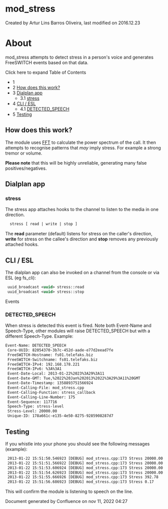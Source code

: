 
# mod_stress 

 Created by  Artur Lins Barros Oliveira, last modified on 2016.12.23

# About

mod\_stress attempts to detect stress in a person's voice and generates FreeSWITCH events based on that data.

Click here to expand Table of Contents

* 1 [](#stress)
* 2 [How does this work?](#how-does-this-work)
* 3 [Dialplan app](#dialplan-app)  
   * 3.1 [stress](#stress)
* 4 [CLI / ESL](#stress)  
   * 4.1 [DETECTED\_SPEECH](#detected_speech)
* 5 [Testing](#testing)

##   

## How does this work?

The module uses [FFT](http://en.wikipedia.org/wiki/Fast%5FFourier%5Ftransform) to calculate the power spectrum of the call. It then attempts to recognise patterns that _may_ imply stress. For example a strong tremor or volume.

**Please note** that this will be highly unreliable, generating many false positives/negatives.

## Dialplan app

### stress

The stress app attaches hooks to the channel to listen to the media in one direction.

```xml
  stress [ read | write | stop ]
```

The **read** parameter (default) listens for stress on the caller's direction, **write** for stress on the callee's direction and **stop** removes any previously attached hooks.

## CLI / ESL

The dialplan app can also be invoked on a channel from the console or via ESL (eg fs\_cli):

```xml
 uuid_broadcast <uuid> stress::read
 uuid_broadcast <uuid> stress::stop
```

Events

### DETECTED_SPEECH

When stress is detected this event is fired. Note both Event-Name and Speech-Type, other modules will raise DETECTED\_SPEECH but with a different Speech-Type. Example:

```xml
Event-Name: DETECTED_SPEECH
 Core-UUID: 82054370-3b7c-452d-aade-e77d2eead7fe
 FreeSWITCH-Hostname: fs01.telefaks.biz
 FreeSWITCH-Switchname: fs01.telefaks.biz
 FreeSWITCH-IPv4: 192.168.178.221
 FreeSWITCH-IPv6: %3A%3A1
 Event-Date-Local: 2013-01-22%2023%3A29%3A11
 Event-Date-GMT: Tue,%2022%20Jan%202013%2022%3A29%3A11%20GMT
 Event-Date-Timestamp: 1358893751566924
 Event-Calling-File: mod_stress.cpp
 Event-Calling-Function: stress_callback
 Event-Calling-Line-Number: 175
 Event-Sequence: 117716
 Speech-Type: stress-level
 Stress-Level: 20000.00
 Unique-ID: 178a661c-e135-4e50-8275-9285908287d7
```

## Testing

If you whistle into your phone you should see the following messages (example):

```xml
 2013-01-22 15:51:50.546923 [DEBUG] mod_stress.cpp:173 Stress 20000.00
 2013-01-22 15:51:51.566922 [DEBUG] mod_stress.cpp:173 Stress 20000.00
 2013-01-22 15:51:53.606924 [DEBUG] mod_stress.cpp:173 Stress 20000.00
 2013-01-22 15:51:54.626923 [DEBUG] mod_stress.cpp:173 Stress 20000.00
 2013-01-22 15:51:55.666926 [DEBUG] mod_stress.cpp:173 Stress 392.78
 2013-01-22 15:51:56.686923 [DEBUG] mod_stress.cpp:173 Stress 0.17
```

This will confirm the module is listening to speech on the line.

Document generated by Confluence on nov 11, 2022 04:27
